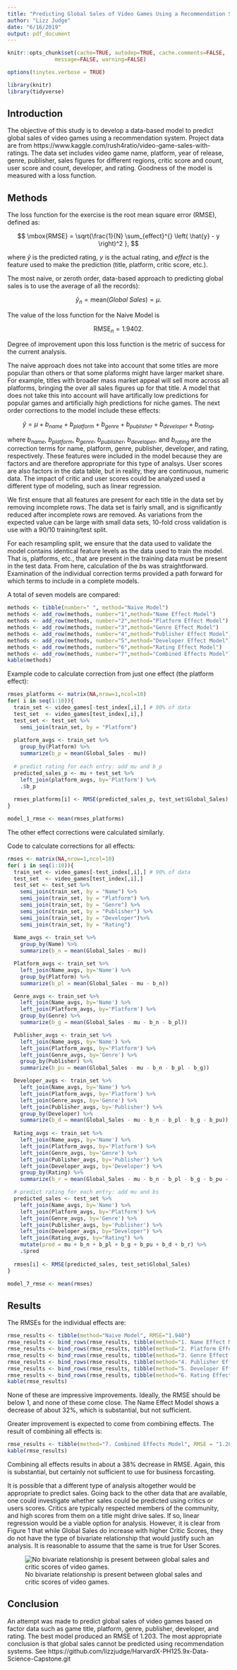 ---
title: "Predicting Global Sales of Video Games Using a Recommendation System"
author: "Lizz Judge"
date: "6/16/2019"
output: pdf_document
---

```{r setup, include=FALSE}
knitr::opts_chunk$set(cache=TRUE, autodep=TRUE, cache.comments=FALSE,
               message=FALSE, warning=FALSE)

options(tinytex.verbose = TRUE)

library(knitr)
library(tidyverse)
```

## Introduction
The objective of this study is to develop a data-based model to predict global sales of video games using a recommendation system. Project data are from https://www.kaggle.com/rush4ratio/video-game-sales-with-ratings. The data set includes video game name, platform, year of release, genre, publisher, sales figures for different regions, critic score and count, user score and count, developer, and rating. Goodness of the model is measured with a loss function.

## Methods
The loss function for the exercise is the root mean square error (RMSE), defined as:

$$
\mbox{RMSE} = \sqrt{\frac{1}{N} \sum_{effect}^{} \left( \hat{y} - y \right)^2 },
$$

where $\hat{y}$ is the predicted rating, $y$ is the actual rating, and $effect$ is the feature used to make the prediction (title, platform, critic score, etc.).

The most naive, or zeroth order, data-based approach to predicting global sales is to use the average of all the records):

$$
\hat{y}_{n} = \mbox{mean}(Global~Sales) = \mu.
$$

The value of the loss function for the Naive Model is

$$
\mbox{RMSE}_n = 1.9402.
$$


Degree of improvement upon this loss function is the metric of success for the current analysis.

The naive approach does not take into account that some titles are more popular than others or that some plaforms might have larger market share. For example, titles with broader mass market appeal will sell more across all platforms, bringing the over all sales figures up for that title. A model that does not take this into account will have artifically low predictions for popular games and artificially high predictions for niche games. The next order corrections to the model include these effects:

$$
\hat{y} = \mu + b_{name} + b_{platform} + b_{genre} + b_{publisher} + b_{developer} + b_{rating},
$$

where $b_{name}$, $b_{platform}$, $b_{genre}$, $b_{publisher}$, $b_{developer}$, and $b_{rating}$ are the correction terms for name, platform, genre, publisher, developer, and rating, respectively. These features were included in the model because they are factors and are therefore appropriate for this type of analsys. User scores are also factors in the data table, but in reality, they are continuous, numeric data. The impact of critic and user scores could be analyzed used a different type of modeling, such as linear regression.

We first ensure that all features are present for each title in the data set by removing incomplete rows. The data set is fairly small, and is significantly reduced after incomplete rows are removed. As variations from the expected value can be large with small data sets, 10-fold cross validation is use with a 90/10 training/test split.

For each resampling split, we ensure that the data used to validate the model contains identical feature levels as the data used to train the model. That is, platforms, etc., that are present in the training data must be present in the test data. From here, calculation of the $b$s was straightforward. Examination of the individual correction terms provided a path forward for which terms to include in a complete models.

A total of seven models are compared:

```{r methods1, echo=FALSE}
methods <- tibble(number=" ", method="Naive Model")
methods <- add_row(methods, number="1",method="Name Effect Model")
methods <- add_row(methods, number="2",method="Platform Effect Model")
methods <- add_row(methods, number="3",method="Genre Effect Model")
methods <- add_row(methods, number="4",method="Publisher Effect Model")
methods <- add_row(methods, number="5",method="Developer Effect Model")
methods <- add_row(methods, number="6",method="Rating Effect Model")
methods <- add_row(methods, number="7",method="Combined Effects Model")
kable(methods)
```


Example code to calculate correction from just one effect (the platform effect):

```{r oneEffect, eval=FALSE}
rmses_platforms <- matrix(NA,nrow=1,ncol=10)
for( i in seq(1:10)){
  train_set <- video_games[-test_index[,i],] # 90% of data
  test_set  <- video_games[test_index[,i],]
  test_set <- test_set %>% 
    semi_join(train_set, by = "Platform") 
  
  platform_avgs <- train_set %>% 
    group_by(Platform) %>% 
    summarize(b_p = mean(Global_Sales - mu))
  
  # predict rating for each entry: add mu and b_p
  predicted_sales_p <- mu + test_set %>%        
    left_join(platform_avgs, by='Platform') %>% 
    .$b_p
  
  rmses_platforms[i] <- RMSE(predicted_sales_p, test_set$Global_Sales)
}

model_1_rmse <- mean(rmses_platforms)
```

The other effect corrections were calculated similarly.

Code to calculate corrections for all effects:

```{r allEffects, eval=FALSE}
rmses <- matrix(NA,nrow=1,ncol=10)
for( i in seq(1:10)){
  train_set <- video_games[-test_index[,i],] # 90% of data
  test_set  <- video_games[test_index[,i],]
  test_set <- test_set %>% 
    semi_join(train_set, by = "Name") %>%
    semi_join(train_set, by = "Platform") %>%
    semi_join(train_set, by = "Genre") %>%
    semi_join(train_set, by = "Publisher") %>% 
    semi_join(train_set, by = "Developer")%>% 
    semi_join(train_set, by = "Rating")
  
  Name_avgs <- train_set %>% 
    group_by(Name) %>% 
    summarize(b_n = mean(Global_Sales - mu))

  Platform_avgs <- train_set %>% 
    left_join(Name_avgs, by='Name') %>%
    group_by(Platform) %>% 
    summarize(b_pl = mean(Global_Sales - mu - b_n))

  Genre_avgs <- train_set %>%
    left_join(Name_avgs, by='Name') %>%
    left_join(Platform_avgs, by='Platform') %>%
    group_by(Genre) %>%
    summarize(b_g = mean(Global_Sales - mu - b_n - b_pl))

  Publisher_avgs <- train_set %>%
    left_join(Name_avgs, by='Name') %>%
    left_join(Platform_avgs, by='Platform') %>%
    left_join(Genre_avgs, by='Genre') %>%
    group_by(Publisher) %>%
    summarize(b_pu = mean(Global_Sales - mu - b_n - b_pl - b_g))

  Developer_avgs <- train_set %>%
    left_join(Name_avgs, by='Name') %>%
    left_join(Platform_avgs, by='Platform') %>%
    left_join(Genre_avgs, by='Genre') %>%
    left_join(Publisher_avgs, by='Publisher') %>%
    group_by(Developer) %>%
    summarize(b_d = mean(Global_Sales - mu - b_n - b_pl - b_g - b_pu))
  
  Rating_avgs <- train_set %>%
    left_join(Name_avgs, by='Name') %>%
    left_join(Platform_avgs, by='Platform') %>%
    left_join(Genre_avgs, by='Genre') %>%
    left_join(Publisher_avgs, by='Publisher') %>%
    left_join(Developer_avgs, by='Developer') %>%
    group_by(Rating) %>%
    summarize(b_r = mean(Global_Sales - mu - b_n - b_pl - b_g - b_pu - b_d))

  # predict rating for each entry: add mu and bs
  predicted_sales <- test_set %>%  
    left_join(Name_avgs, by='Name') %>%      
    left_join(Platform_avgs, by='Platform') %>%
    left_join(Genre_avgs, by='Genre') %>%
    left_join(Publisher_avgs, by='Publisher') %>%
    left_join(Developer_avgs, by="Developer") %>%
    left_join(Rating_avgs, by="Rating") %>%
    mutate(pred = mu + b_n + b_pl + b_g + b_pu + b_d + b_r) %>%
    .$pred
  
  rmses[i] <- RMSE(predicted_sales, test_set$Global_Sales)
}

model_7_rmse <- mean(rmses)
```

## Results
The RMSEs for the individual effects are:

```{r rmses_individual, echo=FALSE}

rmse_results <- tibble(method="Naive Model", RMSE="1.940")
rmse_results <- bind_rows(rmse_results, tibble(method="1. Name Effect Model", RMSE = "1.296"))
rmse_results <- bind_rows(rmse_results, tibble(method="2. Platform Effect Model", RMSE = "1.756" ))
rmse_results <- bind_rows(rmse_results, tibble(method="3. Genre Effect Model", RMSE = "1.773" ))
rmse_results <- bind_rows(rmse_results, tibble(method="4. Publisher Effect Model", RMSE = "1.704" ))
rmse_results <- bind_rows(rmse_results, tibble(method="5. Developer Effect Model", RMSE = "1.581" ))
rmse_results <- bind_rows(rmse_results, tibble(method="6. Rating Effect Model", RMSE = "1.768" ))
kable(rmse_results)
```

None of these are impressive improvements. Ideally, the RMSE should be below 1, and none of these come close. The Name Effect Model shows a decrease of about 32%, which is substantial, but not sufficient.

Greater improvement is expected to come from combining effects. The result of combining all effects is:

```{r rmse_all, echo=FALSE}
rmse_results <- tibble(method="7. Combined Effects Model", RMSE = "1.203" )
kable(rmse_results)
```

Combining all effects results in about a 38% decrease in RMSE. Again, this is substantial, but certainly not sufficient to use for business forcasting.

It is possible that a different type of analysis altogether would be appropriate to predict sales. Going back to the other data that are available, one could investigate whether sales could be predicted using critics or users scores. Critics are typically respected members of the community, and high scores from them on a title might drive sales. If so, linear regression would be a viable option for analysis. However, it is clear from Figure 1 that while Global Sales do increase with higher Critic Scores, they do not have the type of bivariate relationship that would justify such an analysis. It is reasonable to assume that the same is true for User Scores.

![No bivariate relationship is present between global sales and critic scores of video games.](global_sales_critic_score.jpg)


## Conclusion
An attempt was made to predict global sales of video games based on factor data such as game title, platform, genre, publisher, developer, and rating. The best model produced an RMSE of $1.203$. The most appropriate conclusion is that global sales cannot be predicted using recommendation systems.
See https://github.com/lizzjudge/HarvardX-PH125.9x-Data-Science-Capstone.git

